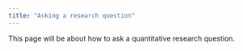 ```yaml
---
title: "Asking a research question"
---
```


This page will be about how to ask a quantitative research question.